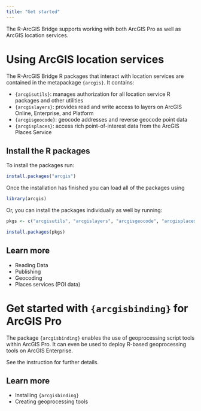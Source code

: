 ```yaml
---
title: "Get started"
---
```


The R-ArcGIS Bridge supports working with both ArcGIS Pro as well as ArcGIS location services.

# Using ArcGIS location services

The R-ArcGIS Bridge R packages that interact with location services are contained in the metapackage `{arcgis}`. It contains: 

- `{arcgisutils}`: manages authorization for all location service R packages and other utilities
- `{arcgislayers}`: provides read and write access to layers on ArcGIS Online, Enterprise, and Platform
- `{arcgisgeocode}`: geocode addresses and reverse geocode point data
- `{arcgisplaces}`: access rich point-of-interest data from the ArcGIS Places Service


## Install the R packages 

To install the packages run: 

```r
install.packages("arcgis")
```

Once the installation has finished you can load all of the packages using

```r
library(arcgis)
```

Or, you can install the packages individually as well by running: 

```r
pkgs <- c("arcgisutils", "arcgislayers", "arcgisgeocode", "arcgisplaces")

install.packages(pkgs)
```

## Learn more

- Reading Data
- Publishing
- Geocoding
- Places services (POI data)

# Get started with `{arcgisbinding}` for ArcGIS Pro

The package `{arcgisbinding}` enables the use of geoprocessing script tools within ArcGIS Pro. It can even be used to deploy R-based geoprocessing tools on ArcGIS Enterprise. 

See the instruction for further details. 

## Learn more

- Installing `{arcgisbinding}`
- Creating geoprocessing tools